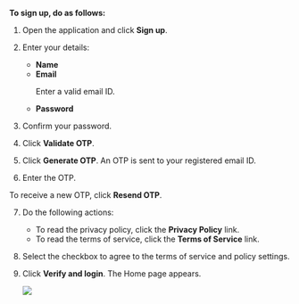 
**To sign up, do as follows:**

1. Open the application and click **Sign up**.

2. Enter your details:

    * <b>Name</b>
    * <b>Email</b>
        <p>
            <Admonition type="note">
            <p>Enter a valid email ID.</p>
            </Admonition>
        </p>
    * <b>Password</b>

3. Confirm your password.

4. Click <b>Validate OTP</b>.

5. Click <b>Generate OTP</b>. An OTP is sent to your registered email ID.

6. Enter the OTP.
<p>
    <Admonition type="tip">   
    <p>To receive a new OTP, click <b>Resend OTP</b>.</p>
    </Admonition>
</p>

7. Do the following actions:

    * To read the privacy policy, click the <b>Privacy Policy</b> link.
    * To read the terms of service, click the <b>Terms of Service</b> link.

8. Select the checkbox to agree to the terms of service and policy settings.

9. Click <b>Verify and login</b>. The Home page appears.

    ![](media/homepage.png)

